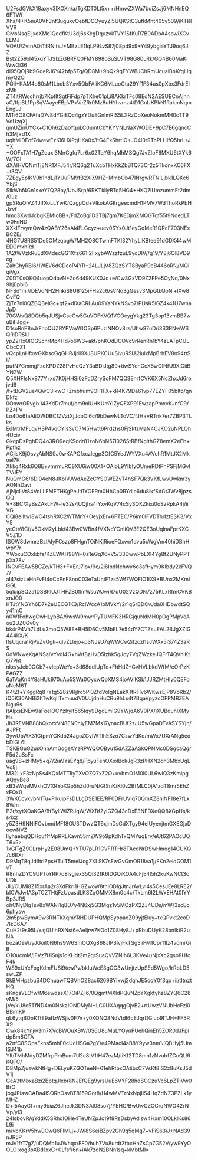 U2FsdGVkX18axyv3lXOXn/a/TgKDT0Lt5x++/HmwZXWa7buiZsJj6MNHnEQ6FTWf
Xha/4+K5mA0Vh3nf3uguxvOebfDCOyuyZl5UQKStC3ufkMht405y509/iKTRIVVR
GMsNsqEljxdXMe1QedfKtU3dj6sKcgDquzvkTVY1SfKuR7B0ADbA4sowiXCvLLMJ
VOAU/ZvtnAQtTfRNlfsJ+MBzLE1IqLP9LvS87j08pd9x9+Y49ybgiaYTJ9oq6JlZ
Bst2Z59xl45xqYTJSIzZGBRFQ0FMY898oSuSLVT98G80LRk/GQ4B60MaKiWwOi36
dI95QOjRb9GqeRJ6Y42bfp5Tg/QD8M+9bQk9qFYWBJChRmUcuaiBnKfqIJqmyQ2O
PQiI+KAM4o60sM1Lbob3Yxv5QbFAiiKC6MLuoGta29Yf1F34us0pXbx3FdrElzMk
ZT4itRWcchrrjb7KptItSgtFiFdp7pTXhe01pLi8AKkrTFc08EqN2AESUBCnAjhn
aC/ffpBL1PpSqVAayeFBpVPxVcZRr0Mz8uHYhvmz4tD1CnUKPkN1RakmNqmEngLJ
MTi6O8CFAfaD7v8dYGi8Qc4gzYDuEGnlmRIS5LXRzCpXeoNokmMH0cTT9VdUzqXj
qmUZinUYCk+C1Oh6zDaoYquLC0umtCbYKYVNLNaXWODE+9pC7E6gqncCh3Mj+d1X
uqhMiDEof7dwewEzKl6HXPgHKa0x3tG4EkShrtIO+JO4l0r9TnPLHIfQ5hrL+JYX
+OOFxTA1H7gZquxl3MnCgfq7Lr6x02TqY6hqMhMSQg7JvZIoF6MXU6tXYk6W/7GI
dXAlHVQNmTjENR1XFJ54r/RQ6g2TuXcbTHxKkZbBTQ73Cr2z5TkdnxKC6FX+t3QV
7ZEgy5pIKV0b1ndLj1YUuPM9fB2XiX9HZ+MmbOb47INrgwRTNILjbk1LQKc6YbjS
SIkWbf4Gn1sxeY7Q28py/UbJSrp/6RKTkliyBTq5HG4+HKQ7iUmzummEt2dm/0uz
gpSRuOlVZ4JIfXoLLYwK/QzgpCd+VlkokAGItrgeexmdH1PMV7WdThoRkPbHJzvf
hmq3XwdJcbgKEMIoBB+/FdZoBg1D3TBj7gm7KEDjmXMQGTgf55t9NdedLTw0FnND
XXkIFrvymQw4zQABY26sAl4FLGcyz+uev0SYx0Jt1eyGqMeR1QRcF703NExBCZE/
4HG7U8RS51De5OMzqpgW/MH2O8CTwmFTKI32YhyLiKBtee91dGDX44wMEDGmkhRd
1A2tWVzkRuEdXMdecGG1Xfz661I2FxybAWzzfzuL9yoDlV//g19/Y8j6Ol8VD9cg
ZahChyRBI6/1WEV6dCDcoP4YR+24LJLjV8ZQzSYT8ByaP9eB446oRfJ/MQiqiVgx
Z0DT0sQKQ4uopQdbvN+Zo6d49KUX0Jc+e/Cw3GxVD9Z2FPe5OyNq/0Nx9hj0pbl6
NFSd1mi//DEVoNH2HnkiS8U8125iFHa2c6/sVNo3gGesv3MpGtkQoNi+lXw8GvFQ
ZjTn7nl0QZBQBelGc+qf2+dlXaCRLAu09YaNYkNSvo7/PUsK5iGZ4k41U7whaJpD
70GWvQ8DQb5qJUSjvCscCw5GuVOFKVQ1VCOeygYkg23Tg3op13vmBB7wuBiFJgg+
D1soRnP8nJrFnoQUZRYPVaWGO3p6PuzlNNOv8rz/Uhw97uDri3S3RNwWSQRlDRSU
ypZ2HxQlOGScnrMp4Hd7o6W3+akt/phKOdDCOVc9rRenRn1bY4zLATpCULCbcCZ1
vQcpLnHfxwGXbsoGqGHRJjril9XJ8UPKCUuSivuRSIA2iulxMpBrhEV8n94ttSI7
pufN7CmmgFzeKPDZ28PvHeQzY3aBDiJtg89+tiwSYchCcX6wOINfU9XlGiiBYN3W
Q5XHFIsNx877Y+xs7K0jHHSi0zFcDZrySoFM7QQ3EnrfCVK6X5NcZhxJd6rojvd6
/f+tBGV2ue4QwC3ikwC+Zmbhum9OF1FX+kR4K79Da61vp77EZYF05blto/qnDkfz
0OnwrORvgix143KdDr7muf/om9nlUHKUmYIZyQFXP91EwzapPmxvK+nfC9/PZ4FV
Lo4Do6faAIiQWDBCfZVztXjJobOl6c/9bDewNLToVC/fJH+vRTnk7er7ZBP3TLks
EdMtrMFLqvHSP4vqCYlsSvO7M5Hwtt6Prdzhs0FjSktzMaN4CJKO2uNPLQh4Uciv
GkqpDsPghDQ4o3RO9eqKSddr81zoN6bN57l026StRBfNglthGZ8emX2eEb+Ppfhz
ACjlsX9jOsvyAbNS0J0wKAPOfxczlegp3GfC5YeJWYVXu4AVchR1MtJX2MkuaI7K
Xkkg4Rxk6Q8E+vmrmuRC8XU6iw00X1+OAibL9YIbIyOUmeRDtPhPSFjMGvlTVdEY
NuQmG6/6Dl04eN8JKblVJWdAeZcCYSOWEZvT4hSF7Qk3VKfLwvUwkm3yAONhDavi
AjNjcLVt84VoLLEMFTHKgPeJti1YOFRm0HhCp0RYdib6du8ikfSdGt3Wv8jpzsQQ
V+8BC/XyBsZAkLFW+le32s4UQjhs4IYxvKqV74cSySQKZkixi0oSzRpkA4j/iiVG
CQi8eIltwl8wC4tshRXC2WTMnY+OeyjxEr+6FTEC/P6im0lFVDThdztESK3/VxY5
yeCtV8Cf/v5OkM2yLbkf43Bw0WBn4fVXNcYCnIiQV3E2QE3oUqlnaFprKXCV5Z1D
ISOW8dwmrzBzIAIyFCszp8FHgnTOiNKjRioeFQxwn1dvu5oWgVm40hiDBhHwpY7r
YWoxuCOxkbfs/KZEWKH98Yi+0z1eGqX6xV5/33DwwPbLXl4Yg8fZUNyPPTpXa28v
INCvFEAw5BCZc/kTH3+FVErJ7iox/9e/2i6IndNchwy6o3afHym9Klbdy2kFVQ7/
aI47sizLeHnFvFl4oCcPnF8noC03eTaUntF1zs5Wf7WQFiO1iX9+BUnx2MKmlGGL
5qluipSQ2a1DSBRlUJTHFZB0flmWsuWJwiR7uU02VzQDN7z75KLxRfmCVKBxnJO0
KTJtYNGYh6D7k2eUECG1K3/RclWccA1bMVkY/2r1qSrBDCvJda0HDbwdtSQy41mC
n0WfFohwgGwHLybBA/9wsW9mwrPyTUMFK3HRGjquNdMH0pOgPMpVeAou2UZ0Gv0y
bk4rP4Vh7LdLu3moQ5W8E+BH5D6Cv5MbEL7e54dY7CTZsuEAL2BJgXZiG4A4kX/K
lfsUqcra1RjPuZvGgk+qIvZLlejo+p3NJsU7qWWCw2ifzczI1sJWXx5iS74Z3aRS
0dWNweXqANSa/vYvdI4G+hWf8zHvD5lzhk5gJoy7VqZWzkeJQFrT4QVhlKtQ7Pht
nkc/yJeb0GGb7+vIcpWeYc+3d68ddlUpTo+FhHdZ+GvHVLbkdWfM/cOrPzKPAGZZ
6a1VqKn4Y8aHUk970uAp5SWa0OyxwQpXMS4joAVlKSb1JJRZMtHly0QEFoaNeM6T
K4tZf+YKggRq8+Ytg528z9RjIrc5Pi0ZfdVolgNEakXTtRFlv6WKwsEjP8VbRb2/
iQ0K30ANBi2hTwKqIiTxmuudV0UJjdnHuCRu9hLs4t7BqaVpyzcOFRMRZEANgu9s
ltAljxsENEw9aFoelOCYzhyIf565Iqy9DgdLmIG9YWjqA6V0PX/jXUBduhlXMyHz
Jh3REVNB88bQkorxVN8EN0hlyEM7Ms17ynacBUf2zJU5wGpaDTvASYSYjn/AJPFt
3ywUpWX31GtpmYCKdb24JgoZGvIWTlhESzo7CzwYdKo/mWx7UXrANg5eobDiGL6L
TSKBGuG2usOnnAmGogeXYzRPWQOOByu15dAZZaASkQPNMc0DSgcaQgrF5d2uSsFc
uag9S+zHMy5+q7/2ia9YsEYq8/FpyuFehOXiolBckJgR3zPHXN2dn3MbxUqLVo8j
M32LxF3zNpSs4KQxMTTIIyTXvOZQ7xZ2O+uvbmO1M0l0UL6wiQ3zKmipgAQqyBe8
xB3sWqeMVxhOVXRYoXGp5hZd0ruN/GtSnK/Kl0z2BfMLC0jA1zdT8mr5EhZxEQx0
3WKCcvkvbN1Tu+PlkuipFsDLLgDSE1EE/RF0DFrUVlq70QmXZ8hiNF18e7fLk8Wm
P2r/xytXOaKGA/8fByliWlZRJqW/WXBf2yiGZQ43cDxE3NFDXeQQ8XGpHs/ks4xz
y5Z3H9NNIFOvbmdMF18GU3TDwzQT6xjmDsGdXTgy94eIUyenjtmGXEGjxDoewNVZ
llyhaebgQDHcuf1fMpRRLKavn55mZW9o9pKdhTxQMYuqErv/eUt62PAOcUQT6x5z
1xGITgZ9CLrpHy2E08UmQ+YTU7pLR1CVFRTHr8TAcdNrDSwHmog14CUKQ7c6lfXr
D9MqT8qJdlftriZpsHTuiT5melJcgZXLSK7sEwGvGmOR18va1j/FKn2eldGOM1vT
R8nhZDYC9UPToYRP7o8lsgjex35Qi32fK6lDGQiKOA4cFjE4I5h2kuKwNCt3cUDk
JU/CUMi8Z15xrAa2r3XdFkrI1HGZwoW8thIODIgJtnJrAyLvi4s5CesJEe8LRE2/
bICWJwfA3pTCZTHtjFzUpasdLKSZqOMMX8m0c4c/TkLm6I2LWxEHAt0IYYBp3JR5
ohCNyDlgTsv8xWANi1q8D7y4N6xj5G3Mqz1v5MOzPX2ZJ4UDs/mW/3scEc6physw
2m5pwBymA9w3RNTkXqmYRHDUPHQMpSyopaoZ09yjtEluy+txQPvkt2coD7lzD6A7
CuH2t9s95L/xajQUlhRXNst6eAeIjrw7KOo1Z08Hy8J+pRbuDUyK28onlktR2uNA
boza09W/yJGoiI0N6hs9W6SmOQXg868JlPSlvjFkTSg3iiFM1Cpr11Iz4vdmrGiB
O1OucmM/jFVz7HiSnjs1oKHdt2m2qrSuaQvVZNIh6L3KVe4uNjxXc2gso8HfcF4k
WS9xUYcFpgKdmFUSi9tewPv/bkIuWcE3gOG3wUnjtzUpSEd5Wgo/lrRbLD5swLZP
9kBMHpzbuS4DCnuawTQBVhOZ8ac6269BYlxwj2dqhJE5cqY0f3qo+ii/tItnztHQ
sKngsVLOfw/M6ewdasX17OiPZjl6/0QgmtMXldPQuNZpYXgktyhz8ZYQ6C28vM/5
jVe/kU8c5TfND4m0NskzIONDMyNHLC0UXAqqgOjvB2+rtUwzVNUbHcFzi0BBimKP
qL6ytqBQoKTtE9aflzWSjiv0F7n+y0KQNQ8NdVtdI6qEJqrDGiuo9ITJH+FF5RX9
Cwk84xYnjw3m7XVcBWOuXBW/0S6U8uMuLYOynPUehQinEh5ZOR0dJFpidpBm8OTA
a2nfC8SOpsEkna5mhF0cUcHSGa2gY/e49MacI4aB8Y9yw3nm1JQBHyj5UmlSJ41b
YIbTMhMdyDZMfrpPmBum7U2c8tV1tH47ezM/tiKf2TD8mn1zNvubfZCoQU6KQTC/
D8MpZjuswkNtHg+DELyuKZGOTeeN+61ehRtpxOAtibxC7VsKt8IS2z8uKsJ5dV1j
GcA3tMbxaBzi2BptqJlxbr8NJEfQEg9yrsUuE6VYF28hdSOCzuVc6LpZTiVw0BrO
jogJPlawCADa4lSORhOsvBT8159Got8/H4wMVTrNxNpjIiS4HqZdNZ3PZLk1yMHZ
D+l5AayGf+my9biaZ6JheJk3DN3AI08so7j/YEHC/BwUwCZOCrqNWO42rNVp/yI3
24IsbovR/gYddK5SRhoIOHe4TeUNZpJc19f8RsDsbyAdlsw4Hxm10OLklKs86L9i
m/vbKKrV5hw0CwQ6FIMLj+JWi8S6eiBZpv2Gh9q5qMg7+vFiS63iJ+NAd39nJR5P
mJv1frT7gZ/uDQMb1uJWhqx/EF0/huh7Vu8urdt2fbcHhZsCp7G52V/yw9YyOOLO
xog3oXBd1xxC+0Lfsf/6n+iAk7zqN2BNn1sq+kMbtMI=
